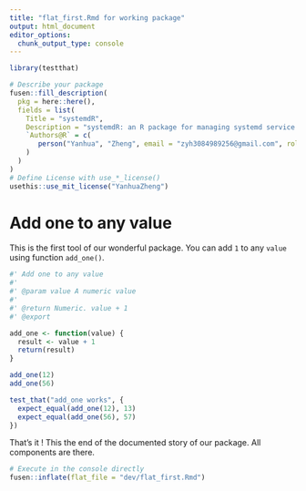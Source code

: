 ```yaml
---
title: "flat_first.Rmd for working package"
output: html_document
editor_options: 
  chunk_output_type: console
---
```


<!-- 
Run this 'development' chunk

Store every call to library() that you need to run chunks line by line, as in a classical Rmd for analysis
-->

```r
library(testthat)
```

<!--
# Description of your package

This will fill the description of your package.
Fill and run the content of this chunk, before anything else. 

Note: when you will use other flat templates, this part will be in a separate file. Do not be surprised!
--> 

```r
# Describe your package
fusen::fill_description(
  pkg = here::here(),
  fields = list(
    Title = "systemdR",
    Description = "systemdR: an R package for managing systemd service and timers in linux.",
    `Authors@R` = c(
       person("Yanhua", "Zheng", email = "zyh3084989256@gmail.com", role = c("aut", "cre"), comment = c(ORCID = "0000-0003-1103-9579"))
    )
  )
)
# Define License with use_*_license()
usethis::use_mit_license("YanhuaZheng")
```

# Add one to any value

This is the first tool of our wonderful package. 
You can add `1` to any `value` using function `add_one()`.

<!-- 
This first section shows:

- the three parts necessary for a package: 'function', 'examples' and 'tests'.  
  + Note that the three following chunks have names accordingly.

-->

```r
#' Add one to any value
#' 
#' @param value A numeric value
#'
#' @return Numeric. value + 1
#' @export

add_one <- function(value) {
  result <- value + 1
  return(result)
}
```

<!--
Here is an example on how to use the function.
This should be a reproducible and working example
-->

```r
add_one(12)
add_one(56)
```

<!--
Here are some unit tests to verify the function works as expected.
-->

```r
test_that("add_one works", {
  expect_equal(add_one(12), 13)
  expect_equal(add_one(56), 57)
})
```

That's it ! This the end of the documented story of our package. All components are there.

<!-- 
# Inflate your package

You're one inflate from paper to box.
Build your package from this very Rmd using `fusen::inflate()` 
-->


```r
# Execute in the console directly
fusen::inflate(flat_file = "dev/flat_first.Rmd")
```

<!-- 
- Verify your `"DESCRIPTION"` file has been updated
- Verify your function is in `"R/"` directory
- Verify your test is in `"tests/testthat/"` directory
- Verify this Rmd appears in `"vignettes/"` directory 
-->
